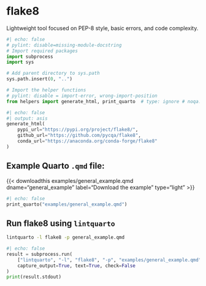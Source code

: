 <hr style="height:0pt; visibility:hidden;" />

# flake8

Lightweight tool focused on PEP-8 style, basic errors, and code complexity.

```python
#| echo: false
# pylint: disable=missing-module-docstring
# Import required packages
import subprocess
import sys

# Add parent directory to sys.path
sys.path.insert(0, "..")

# Import the helper functions
# pylint: disable = import-error, wrong-import-position
from helpers import generate_html, print_quarto  # type: ignore # noqa: E402
```

```python
#| echo: false
#| output: asis
generate_html(
    pypi_url="https://pypi.org/project/flake8/",
    github_url="https://github.com/pycqa/flake8",
    conda_url="https://anaconda.org/conda-forge/flake8"
)
```

## Example Quarto `.qmd` file:

{{< downloadthis examples/general_example.qmd dname="general_example" label="Download the example" type="light" >}}

:::{.pale-grey}
```python
#| echo: false
print_quarto("examples/general_example.qmd")
```
:::

## Run flake8 using `lintquarto`

```.bash
lintquarto -l flake8 -p general_example.qmd
```

:::{.pale-green}
<style>
.cell-output-stdout code {
  word-break: break-word !important;
  white-space: pre-wrap !important;
}
</style>
```python
#| echo: false
result = subprocess.run(
    ["lintquarto", "-l", "flake8", "-p", "examples/general_example.qmd"],
    capture_output=True, text=True, check=False
)
print(result.stdout)
```
:::